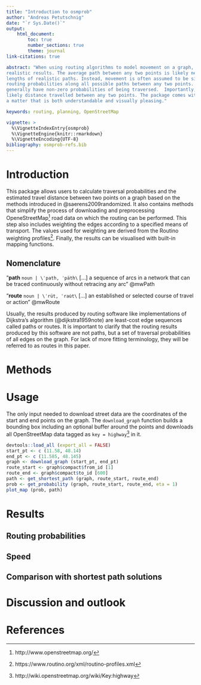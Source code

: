 ```yaml
---
title: "Introduction to osmprob"
author: "Andreas Petutschnig"
date: "`r Sys.Date()`"
output:
    html_document:
        toc: true
        number_sections: true
        theme: journal
link-citations: true

abstract: "When using routing algorithms to model movement on a graph, one is not necessarily interested in obtaining the least-cost, but the most
realistic results. The average path between any two points is likely never the shortest, yet there is currently no way to estimate the course or
lengths of realistic paths. Instead, movement is often assumed to be singular and repeatable.  **osmprob** is an *R* library that provides
routing probabilities along all possible paths between any two points.  The path of highest probability is the shortest, yet all edges will
generally have non-zero probabilities of being traversed.  Importantly, the resultant network enables calculation of the probabalistically most
likely distance travelled between any two points. The package comes with a built-in **Shiny** **Leaflet** application to display the results in
a matter that is both understandable and visually pleasing."

keywords: routing, planning, OpenStreetMap

vignette: >
  %\VignetteIndexEntry{osmprob}
  %\VignetteEngine{knitr::rmarkdown}
  %\VignetteEncoding{UTF-8}
bibliography: osmprob-refs.bib
---
```


# Introduction

This package allows users to calculate traversal probabilities and the estimated travel distance between two points on a graph based on the
methods introduced in @saerens2009randomized. It also contains methods that simplify the process of downloading and preprocessing
OpeneStreetMap[^1] road data on which the routing can be performed. This step also includes weighting the edges according to a specified means
of transport. The values used for weighting are derived from the Routino weighting profiles[^2].  Finally, the results can be visualised with
built-in mapping functions.

## Nomenclature

"**path** `noun | \ˈpath, ˈpäth\` [...] a sequence of arcs in a network that can be traced continuously without retracing any arc"  @mwPath

"**route** `noun | \ˈrüt, ˈrau̇t\` [...] an established or selected course of travel or action"  @mwRoute

Usually, the results produced by routing software like implementations of Dijkstra's algorithm (@dijkstra1959note) are least-cost edge sequences
called paths or routes.  It is important to clarify that the routing results produced by this software are not paths, but a set of traversal
probabilities of all edges on the graph. For lack of more fitting terminology, they will be referred to as routes in this paper.

# Methods

# Usage

The only input needed to download street data are the coordinates of the start and end points on the graph. The `download_graph` function builds
a bounding box including an optional buffer around the points and downloads all OpenStreetMap data tagged as `key = highway`[^3] in it.

```r
devtools::load_all (export_all = FALSE)
start_pt <- c (11.58, 48.14)
end_pt <- c (11.585, 48.145)
graph <- download_graph (start_pt, end_pt)
route_start <- graph$compact$from_id [1]
route_end <- graph$compact$to_id [600]
path <- get_shortest_path (graph, route_start, route_end)
prob <- get_probability (graph, route_start, route_end, eta = 1)
plot_map (prob, path)
```

# Results

## Routing probabilities

## Speed

## Comparison with shortest path solutions

# Discussion and outlook

# References

[^1]: http://www.openstreetmap.org/
[^2]: https://www.routino.org/xml/routino-profiles.xml
[^3]: http://wiki.openstreetmap.org/wiki/Key:highway

